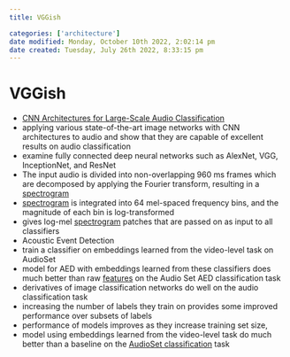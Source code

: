 ```yaml
---
title: VGGish

categories: ['architecture']
date modified: Monday, October 10th 2022, 2:02:14 pm
date created: Tuesday, July 26th 2022, 8:33:15 pm
---
```


# VGGish
- [CNN Architectures for Large-Scale Audio Classification](https://arxiv.org/abs/1609.09430)
- applying various state-of-the-art image networks with CNN architectures to audio and show that they are capable of excellent results on audio classification
- examine fully connected deep neural networks such as AlexNet, VGG, InceptionNet, and ResNet
- The input audio is divided into non-overlapping 960 ms frames which are decomposed by applying the Fourier transform, resulting in a [spectrogram](Spectrogram.qmd)
- [spectrogram](Spectrogram.qmd) is integrated into 64 mel-spaced frequency bins, and the magnitude of each bin is log-transformed
- gives log-mel [spectrogram](Spectrogram.qmd) patches that are passed on as input to all classifiers
- Acoustic Event Detection
- train a classifier on embeddings learned from the video-level task on AudioSet
- model for AED with embeddings learned from these classifiers does much better than raw [features](Features.qmd) on the Audio Set AED classification task
- derivatives of image classification networks do well on the audio classification task
- increasing the number of labels they train on provides some improved performance over subsets of labels
- performance of models improves as they increase training set size,
- model using embeddings learned from the video-level task do much better than a baseline on the [AudioSet classification](AudioSet%20classification.qmd) task
